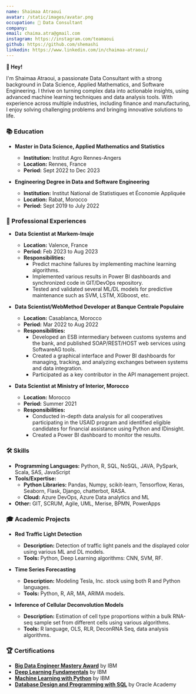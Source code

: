 ```yaml
---
name: Shaimaa Atraoui
avatar: /static/images/avatar.png
occupation: 🤖 Data Consultant
company:
email: chaima.atra@gmail.com
instagram: https://instagram.com/teamaoui
github: https://github.com/shemashi
linkedin: https://www.linkedin.com/in/chaimaa-atraoui/
---
```


**👋 Hey!**

I'm Shaimaa Atraoui, a passionate Data Consultant with a strong background in Data Science, Applied Mathematics, and Software Engineering. I thrive on turning complex data into actionable insights, using advanced machine learning techniques and data analysis tools. With experience across multiple industries, including finance and manufacturing, I enjoy solving challenging problems and bringing innovative solutions to life.

### 📚 Education

- **Master in Data Science, Applied Mathematics and Statistics**

  - **Institution:** Institut Agro Rennes-Angers
  - **Location:** Rennes, France
  - **Period:** Sept 2022 to Dec 2023

- **Engineering Degree in Data and Software Engineering**
  - **Institution:** Institut National de Statistiques et Économie Appliquée
  - **Location:** Rabat, Morocco
  - **Period:** Sept 2019 to July 2022

### 💼 Professional Experiences

- **Data Scientist at Markem-Imaje**

  - **Location:** Valence, France
  - **Period:** Feb 2023 to Aug 2023
  - **Responsibilities:**
    - Predict machine failures by implementing machine learning algorithms.
    - Implemented various results in Power BI dashboards and synchronized code in GIT/DevOps repository.
    - Tested and validated several ML/DL models for predictive maintenance such as SVM, LSTM, XGboost, etc.

- **Data Scientist/WebMethod Developer at Banque Centrale Populaire**

  - **Location:** Casablanca, Morocco
  - **Period:** Mar 2022 to Aug 2022
  - **Responsibilities:**
    - Developed an ESB intermediary between customs systems and the bank, and published SOAP/REST/HOST web services using SoftwareAG tools.
    - Created a graphical interface and Power BI dashboards for managing, tracking, and analyzing exchanges between systems and data integration.
    - Participated as a key contributor in the API management project.

- **Data Scientist at Ministry of Interior, Morocco**
  - **Location:** Morocco
  - **Period:** Summer 2021
  - **Responsibilities:**
    - Conducted in-depth data analysis for all cooperatives participating in the USAID program and identified eligible candidates for financial assistance using Python and IDinsight.
    - Created a Power BI dashboard to monitor the results.

### 🛠️ Skills

- **Programming Languages:** Python, R, SQL, NoSQL, JAVA, PySpark, Scala, SAS, JavaScript
- **Tools/Expertise:**
  - **Python Libraries:** Pandas, Numpy, scikit-learn, Tensorflow, Keras, Seaborn, Flask, Django, chatterbot, RASA.
  - **Cloud:** Azure DevOps, Azure Data analytics and ML
- **Other:** GIT, SCRUM, Agile, UML, Merise, BPMN, PowerApps

### 🎓 Academic Projects

- **Red Traffic Light Detection**

  - **Description:** Detection of traffic light panels and the displayed color using various ML and DL models.
  - **Tools:** Python, Deep Learning algorithms: CNN, SVM, RF.

- **Time Series Forecasting**

  - **Description:** Modeling Tesla, Inc. stock using both R and Python languages.
  - **Tools:** Python, R, AR, MA, ARIMA models.

- **Inference of Cellular Deconvolution Models**
  - **Description:** Estimation of cell type proportions within a bulk RNA-seq sample set from different cells using various algorithms.
  - **Tools:** R language, OLS, RLR, DeconRNA Seq, data analysis algorithms.

### 🏆 Certifications

- **<a href="https://www.credly.com/badges/bcbaae86-4e05-4901-ba11-a598b08c160d/public_url" target="_blank" rel="noopener noreferrer">Big Data Engineer Mastery Award</a>** by IBM
- **<a href="https://drive.google.com/file/d/1-mpHpBR9CG9p4RZzGaRlK3u2BgNELGt1/view" target="_blank" rel="noopener noreferrer">Deep Learning Fundamentals</a>** by IBM
- **<a href="https://drive.google.com/file/d/1AJ8v2N5F7mAdYHAmnaHNAE6s8SSgok9z/view" target="_blank" rel="noopener noreferrer">Machine Learning with Python</a>** by IBM
- **<a href="https://drive.google.com/file/d/1V_VmsBsx4XkVbaUEAFl6m_x4K8Qae2eR/view" target="_blank" rel="noopener noreferrer">Database Design and Programming with SQL</a>** by Oracle Academy
